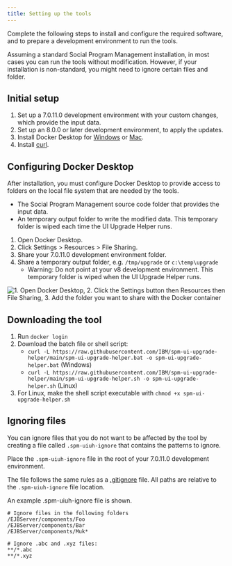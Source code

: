 ```yaml
---
title: Setting up the tools
---
```


Complete the following steps to install and configure the required software, and to prepare a development environment to run the tools. 

Assuming a standard Social Program Management installation, in most cases you can run the tools without modification. However, if your installation is non-standard, you might need to ignore certain files and folder.

## Initial setup

1. Set up a 7.0.11.0 development environment with your custom changes, which provide the input data.
2. Set up an 8.0.0 or later development environment, to apply the updates.
3. Install Docker Desktop for [Windows](https://docs.docker.com/docker-for-windows/install/) or [Mac](https://docs.docker.com/docker-for-mac/install/).
4. Install [curl](https://curl.se/download.html).

## Configuring Docker Desktop

After installation, you must configure Docker Desktop to provide access to folders on the local file system that are needed by the tools. 

- The Social Program Management source code folder that provides the input data. 
- An temporary output folder to write the modified data. This temporary folder is wiped each time the UI Upgrade Helper runs.



1. Open Docker Desktop.
2. Click Settings > Resources > File Sharing.
3. Share your 7.0.11.0 development environment folder.
4. Share a temporary output folder, e.g. `/tmp/upgrade` or `c:\temp\upgrade`
    - Warning: Do not point at your v8 development environment. This temporary folder is wiped when the UI Upgrade Helper runs.

![1. Open Docker Desktop, 2. Click the Settings button then Resources then File Sharing, 3. Add the folder you want to share with the Docker container](../../images/docker-volume-sharing.png "Docker volume sharing screenshot")

## Downloading the tool

1. Run `docker login`
2. Download the batch file or shell script:
    - `curl -L https://raw.githubusercontent.com/IBM/spm-ui-upgrade-helper/main/spm-ui-upgrade-helper.bat -o spm-ui-upgrade-helper.bat` (Windows)
    - `curl -L https://raw.githubusercontent.com/IBM/spm-ui-upgrade-helper/main/spm-ui-upgrade-helper.sh -o spm-ui-upgrade-helper.sh` (Linux)
3. For Linux, make the shell script executable with `chmod +x spm-ui-upgrade-helper.sh`


## Ignoring files

You can ignore files that you do not want to be affected by the tool by creating a file called `.spm-uiuh-ignore` that contains the patterns to ignore. 

Place the `.spm-uiuh-ignore` file in the root of your 7.0.11.0 development environment.

The file follows the same rules as a [.gitignore](http://git-scm.com/docs/gitignore) file. All paths are relative to the `.spm-uiuh-ignore` file location.

An example .spm-uiuh-ignore file is shown.

    # Ignore files in the following folders
    /EJBServer/components/Foo
    /EJBServer/components/Bar
    /EJBServer/components/Muk*

    # Ignore .abc and .xyz files:
    **/*.abc
    **/*.xyz
